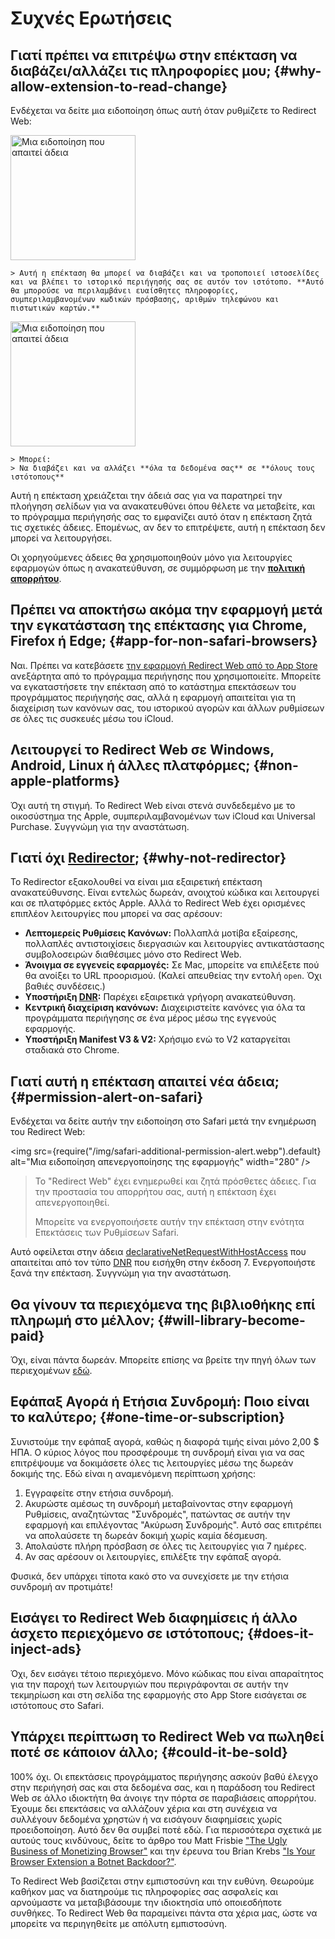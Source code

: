 
# Συχνές Ερωτήσεις

## Γιατί πρέπει να επιτρέψω στην επέκταση να διαβάζει/αλλάζει τις πληροφορίες μου; {#why-allow-extension-to-read-change}

Ενδέχεται να δείτε μια ειδοποίηση όπως αυτή όταν ρυθμίζετε το Redirect Web:

<IfBrowserStore stores='appStore'>
    <Image src={PermissionAlertSafari} alt="Μια ειδοποίηση που απαιτεί άδεια" width="200" margin="0 0 16px 0" hasShadow />

    > Αυτή η επέκταση θα μπορεί να διαβάζει και να τροποποιεί ιστοσελίδες και να βλέπει το ιστορικό περιήγησής σας σε αυτόν τον ιστότοπο. **Αυτό θα μπορούσε να περιλαμβάνει ευαίσθητες πληροφορίες, συμπεριλαμβανομένων κωδικών πρόσβασης, αριθμών τηλεφώνου και πιστωτικών καρτών.**
</IfBrowserStore>

<IfBrowserStore stores='appStore' includes={false}>
    <Image src={PermissionAlertChrome} alt="Μια ειδοποίηση που απαιτεί άδεια" height="200" hasRoundedCorners hasShadow margin="0 0 16px 0" />

    > Μπορεί:  
    > Να διαβάζει και να αλλάζει **όλα τα δεδομένα σας** σε **όλους τους ιστότοπους**
</IfBrowserStore>

Αυτή η επέκταση χρειάζεται την άδειά σας για να παρατηρεί την πλοήγηση σελίδων για να ανακατευθύνει όπου θέλετε να μεταβείτε, και το πρόγραμμα περιήγησής σας το εμφανίζει αυτό όταν η επέκταση ζητά τις σχετικές άδειες. Επομένως, αν δεν το επιτρέψετε, αυτή η επέκταση δεν μπορεί να λειτουργήσει.

Οι χορηγούμενες άδειες θα χρησιμοποιηθούν μόνο για λειτουργίες εφαρμογών όπως η ανακατεύθυνση, σε συμμόρφωση με την **[πολιτική απορρήτου](./privacy-policy)**.

## Πρέπει να αποκτήσω ακόμα την εφαρμογή μετά την εγκατάσταση της επέκτασης για Chrome, Firefox ή Edge; {#app-for-non-safari-browsers}

Ναι. Πρέπει να κατεβάσετε [την εφαρμογή Redirect Web από το App Store](https://apps.apple.com/app/id1571283503) ανεξάρτητα από το πρόγραμμα περιήγησης που χρησιμοποιείτε. Μπορείτε να εγκαταστήσετε την επέκταση από το κατάστημα επεκτάσεων του προγράμματος περιήγησής σας, αλλά η εφαρμογή απαιτείται για τη διαχείριση των κανόνων σας, του ιστορικού αγορών και άλλων ρυθμίσεων σε όλες τις συσκευές μέσω του iCloud.

## Λειτουργεί το Redirect Web σε Windows, Android, Linux ή άλλες πλατφόρμες; {#non-apple-platforms}

Όχι αυτή τη στιγμή. Το Redirect Web είναι στενά συνδεδεμένο με το οικοσύστημα της Apple, συμπεριλαμβανομένων των iCloud και Universal Purchase. Συγγνώμη για την αναστάτωση.

## Γιατί όχι [Redirector](https://github.com/einaregilsson/Redirector); {#why-not-redirector}

Το Redirector εξακολουθεί να είναι μια εξαιρετική επέκταση ανακατεύθυνσης. Είναι εντελώς δωρεάν, ανοιχτού κώδικα και λειτουργεί και σε πλατφόρμες εκτός Apple. Αλλά το Redirect Web έχει ορισμένες επιπλέον λειτουργίες που μπορεί να σας αρέσουν:

* **Λεπτομερείς Ρυθμίσεις Κανόνων:** Πολλαπλά μοτίβα εξαίρεσης, πολλαπλές αντιστοιχίσεις διεργασιών και λειτουργίες αντικατάστασης συμβολοσειρών διαθέσιμες μόνο στο Redirect Web.
* **Άνοιγμα σε εγγενείς εφαρμογές:** Σε Mac, μπορείτε να επιλέξετε πού θα ανοίξει το URL προορισμού. (Καλεί απευθείας την εντολή `open`. Όχι βαθιές συνδέσεις.)
* **Υποστήριξη [DNR](https://blog.mozilla.org/addons/2023/05/17/declarativenetrequest-available-in-firefox/):** Παρέχει εξαιρετικά γρήγορη ανακατεύθυνση.
* **Κεντρική διαχείριση κανόνων:** Διαχειριστείτε κανόνες για όλα τα προγράμματα περιήγησης σε ένα μέρος μέσω της εγγενούς εφαρμογής.
* **Υποστήριξη Manifest V3 & V2:** Χρήσιμο ενώ το V2 καταργείται σταδιακά στο Chrome.

## Γιατί αυτή η επέκταση απαιτεί νέα άδεια; {#permission-alert-on-safari}

Ενδέχεται να δείτε αυτήν την ειδοποίηση στο Safari μετά την ενημέρωση του Redirect Web:

<img src={require("/img/safari-additional-permission-alert.webp").default} alt="Μια ειδοποίηση απενεργοποίησης της εφαρμογής" width="280" />

> Το "Redirect Web" έχει ενημερωθεί και ζητά πρόσθετες άδειες. Για την προστασία του απορρήτου σας, αυτή η επέκταση έχει απενεργοποιηθεί.
>
> Μπορείτε να ενεργοποιήσετε αυτήν την επέκταση στην ενότητα Επεκτάσεις των Ρυθμίσεων Safari.

Αυτό οφείλεται στην άδεια [declarativeNetRequestWithHostAccess](https://developer.apple.com/documentation/safariservices/safari_web_extensions/blocking_content_with_your_safari_web_extension) που απαιτείται από τον τύπο [DNR](./rule-settings#type) που εισήχθη στην έκδοση 7. Ενεργοποιήστε ξανά την επέκταση. Συγγνώμη για την αναστάτωση.

## Θα γίνουν τα περιεχόμενα της βιβλιοθήκης επί πληρωμή στο μέλλον; {#will-library-become-paid}

Όχι, είναι πάντα δωρεάν. Μπορείτε επίσης να βρείτε την πηγή όλων των περιεχομένων [εδώ](https://github.com/mshibanami/redirect-web/tree/main/library).

## Εφάπαξ Αγορά ή Ετήσια Συνδρομή: Ποιο είναι το καλύτερο; {#one-time-or-subscription}

Συνιστούμε την εφάπαξ αγορά, καθώς η διαφορά τιμής είναι μόνο 2,00 $ ΗΠΑ.
Ο κύριος λόγος που προσφέρουμε τη συνδρομή είναι για να σας επιτρέψουμε να δοκιμάσετε όλες τις λειτουργίες μέσω της δωρεάν δοκιμής της. Εδώ είναι η αναμενόμενη περίπτωση χρήσης:

1. Εγγραφείτε στην ετήσια συνδρομή.
2. Ακυρώστε αμέσως τη συνδρομή μεταβαίνοντας στην εφαρμογή Ρυθμίσεις, αναζητώντας "Συνδρομές", πατώντας σε αυτήν την εφαρμογή και επιλέγοντας "Ακύρωση Συνδρομής". Αυτό σας επιτρέπει να απολαύσετε τη δωρεάν δοκιμή χωρίς καμία δέσμευση.
3. Απολαύστε πλήρη πρόσβαση σε όλες τις λειτουργίες για 7 ημέρες.
4. Αν σας αρέσουν οι λειτουργίες, επιλέξτε την εφάπαξ αγορά.

Φυσικά, δεν υπάρχει τίποτα κακό στο να συνεχίσετε με την ετήσια συνδρομή αν προτιμάτε!

## Εισάγει το Redirect Web διαφημίσεις ή άλλο άσχετο περιεχόμενο σε ιστότοπους; {#does-it-inject-ads}

Όχι, δεν εισάγει τέτοιο περιεχόμενο. Μόνο κώδικας που είναι απαραίτητος για την παροχή των λειτουργιών που περιγράφονται σε αυτήν την τεκμηρίωση και στη σελίδα της εφαρμογής στο App Store εισάγεται σε ιστότοπους στο Safari.

## Υπάρχει περίπτωση το Redirect Web να πωληθεί ποτέ σε κάποιον άλλο; {#could-it-be-sold}

100% όχι. Οι επεκτάσεις προγράμματος περιήγησης ασκούν βαθύ έλεγχο στην περιήγησή σας και στα δεδομένα σας, και η παράδοση του Redirect Web σε άλλο ιδιοκτήτη θα άνοιγε την πόρτα σε παραβιάσεις απορρήτου. Έχουμε δει επεκτάσεις να αλλάζουν χέρια και στη συνέχεια να συλλέγουν δεδομένα χρηστών ή να εισάγουν διαφημίσεις χωρίς προειδοποίηση. Αυτό δεν θα συμβεί ποτέ εδώ. Για περισσότερα σχετικά με αυτούς τους κινδύνους, δείτε το άρθρο του Matt Frisbie ["The Ugly Business of Monetizing Browser"](https://mattfrisbie.substack.com/p/the-ugly-business-of-monetizing-browser) και την έρευνα του Brian Krebs ["Is Your Browser Extension a Botnet Backdoor?"](https://krebsonsecurity.com/2021/03/is-your-browser-extension-a-botnet-backdoor/).

Το Redirect Web βασίζεται στην εμπιστοσύνη και την ευθύνη. Θεωρούμε καθήκον μας να διατηρούμε τις πληροφορίες σας ασφαλείς και αρνούμαστε να μεταβιβάσουμε την ιδιοκτησία υπό οποιεσδήποτε συνθήκες. Το Redirect Web θα παραμείνει πάντα στα χέρια μας, ώστε να μπορείτε να περιηγηθείτε με απόλυτη εμπιστοσύνη.